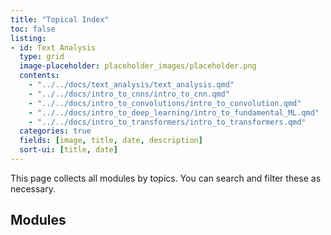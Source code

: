 ```yaml
---
title: "Topical Index"
toc: false
listing:
- id: Text Analysis
  type: grid
  image-placeholder: placeholder_images/placeholder.png
  contents:
    - "../../docs/text_analysis/text_analysis.qmd"
    - "../../docs/intro_to_cnns/intro_to_cnn.qmd"
    - "../../docs/intro_to_convolutions/intro_to_convolution.qmd"
    - "../../docs/intro_to_deep_learning/intro_to_fundamental_ML.qmd"
    - "../../docs/intro_to_transformers/intro_to_transformers.qmd"
  categories: true
  fields: [image, title, date, description]
  sort-ui: [title, date]
---
```


This page collects all modules by topics.  You can search and filter these as necessary.

## Modules

::: {#text_analysis}

:::
